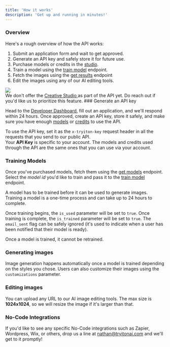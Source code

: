 ```yaml
---
title: 'How it works'
description: 'Get up and running in minutes!'
---
```


### Overview
Here's a rough overview of how the API works:

1. Submit an application form and wait to get approved.
2. Generate an API key and safely store it for future use.
3. Purchase models or credits in the [studio](https://studio.tryitonai.com).
4. Train a model using the [train model](/api-reference/model/post-train-model) endpoint.
5. Fetch the images using the [get results](/api-reference/model/get-headshot-results) endpoint
6. Edit the images using any of our AI editing tools.

<Frame caption='We only save images uploaded for training, generated with models, or edited with AI tools. Models are automatically deleted once images are generated.'>
 <img src="/images/api-graph.webp" />
</Frame>
<br />
<Info>
We don't offer the <a href="https://studio.tryitonai.com/creative-studio"> Creative Studio </a> as part of the API yet. 
Do reach out if you'd like us to prioritize this feature.
</Info>
### Generate an API key

Head to the <a href="https://studio.tryitonai.com/developers">Developer Dashboard</a>, fill out an application, and we'll respond within 24 hours.
Once approved, create an API key, store it safely, and make sure you have enough <a href="https://studio.tryitonai.com/express">models</a> or <a href="https://studio.tryitonai.com/billing">credits</a>
to use the API.

To use the API key, set it as the `x-tryiton-key` request header in all the requests that you send to our public API.
<br />
<Tip>Your **API Key** is specific to your account. The models and credits used through the API are the same ones that you can use via your account.</Tip>

### Training Models

Once you've purchased models, fetch them using the [get models](/api-reference/model/get-get-models) endpoint.
Select the *model id* you'd like to train and pass it to the [train model](/api-reference/model/post-train-model) endpoint.

A model has to be trained before it can be used to generate images. Training a model is a one-time process and can take up to 24 hours to complete.

Once training begins, the `is_used` parameter will be set to `true`. Once training is complete, the `is_trained` parameter will be set to `true`.
The `email_sent` flag can be safely ignored (it's used to indicate when a user has been notified that their model is ready).

Once a model is trained, it cannot be retrained.

### Generating images

Image generation happens automatically once a model is trained depending on the styles you chose. 
Users can also customize their images using the `customizations` parameter.

### Editing images

You can upload any URL to our AI image editing tools. 
The max size is **1024x1024**, so we will resize the image if it's larger than that.

### No-Code Integrations

If you'd like to see any specific No-Code integrations such as Zapier, Wordpress, Wix, or others, drop us a line at 
[nathan@tryitonai.com](nathan@tryitonai.com) and we'll get to it promptly!

